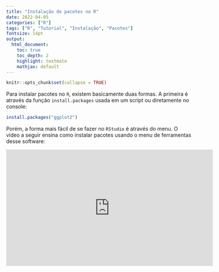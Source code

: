 ```yaml
---
title: "Instalação de pacotes no R"
date: 2022-04-05
categories: ["R"]
tags: ["R", "Tutorial", "Instalação", "Pacotes"]
fontsize: 14pt
output:
  html_document:
    toc: true
    toc_depth: 2
    highlight: textmate
    mathjax: default
---
```


```r
knitr::opts_chunk$set(collapse = TRUE)
```

Para instalar pacotes no `R`, existem basicamente duas formas. A primeira é através da função `install.packages` usada em um script ou diretamente no console:

```r

install.packages("ggplot2")

```

Porém, a forma mais fácil de se fazer no `RStudio` é através do menu. O vídeo a seguir ensina como instalar pacotes usando o menu de ferramentas desse software:

<iframe width="560" height="315" src="https://www.youtube.com/embed/YQIYVM7hNiA" title="YouTube video player" frameborder="0" allow="accelerometer; autoplay; clipboard-write; encrypted-media; gyroscope; picture-in-picture" allowfullscreen></iframe>

